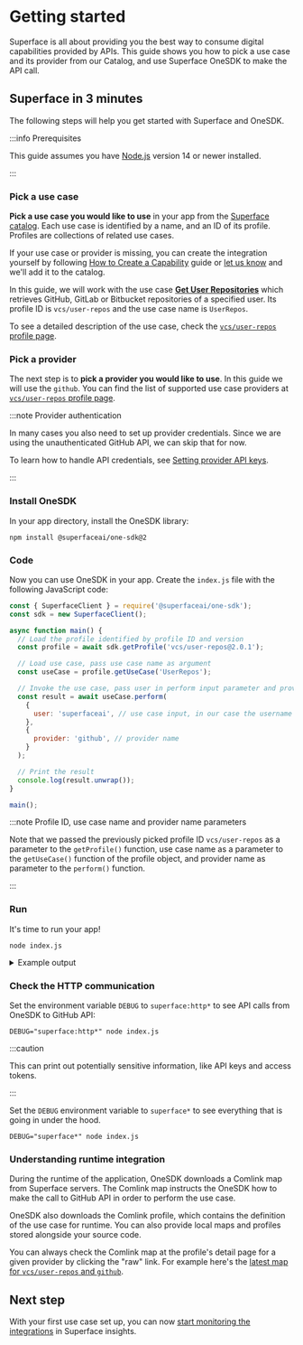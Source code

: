 
# Getting started

Superface is all about providing you the best way to consume digital capabilities provided by APIs. This guide shows you how to pick a use case and its provider from our Catalog, and use Superface OneSDK to make the API call.

## Superface in 3 minutes

The following steps will help you get started with Superface and OneSDK.

:::info Prerequisites

This guide assumes you have [Node.js](https://nodejs.dev/) version 14 or newer installed.

:::

<div class="count-steps-h3">

### Pick a use case

**Pick a use case you would like to use** in your app from the [Superface catalog](https://superface.ai/catalog). Each use case is identified by a name, and an ID of its profile. Profiles are collections of related use cases.

If your use case or provider is missing, you can create the integration yourself by following [How to Create a Capability](./guides/how-to-create.md) guide or [let us know](../support) and we'll add it to the catalog.

In this guide, we will work with the use case [**Get User Repositories**](https://superface.ai/vcs/user-repos) which retrieves GitHub, GitLab or Bitbucket repositories of a specified user. Its profile ID is `vcs/user-repos` and the use case name is `UserRepos`.

To see a detailed description of the use case, check the [`vcs/user-repos` profile page](https://superface.ai/vcs/user-repos).

### Pick a provider

The next step is to **pick a provider you would like to use**. In this guide we will use the `github`. You can find the list of supported use case providers at [`vcs/user-repos` profile page](https://superface.ai/vcs/user-repos).

:::note Provider authentication

In many cases you also need to set up provider credentials. Since we are using the unauthenticated GitHub API, we can skip that for now.

To learn how to handle API credentials, see [Setting provider API keys](./guides/api-keys.md).

:::

### Install OneSDK

In your app directory, install the OneSDK library:

```shell
npm install @superfaceai/one-sdk@2
```

### Code

Now you can use OneSDK in your app. Create the `index.js` file with the following JavaScript code:

```js title="index.js"
const { SuperfaceClient } = require('@superfaceai/one-sdk');
const sdk = new SuperfaceClient();

async function main() {
  // Load the profile identified by profile ID and version
  const profile = await sdk.getProfile('vcs/user-repos@2.0.1');

  // Load use case, pass use case name as argument
  const useCase = profile.getUseCase('UserRepos');

  // Invoke the use case, pass user in perform input parameter and provider name in perform options
  const result = await useCase.perform(
    {
      user: 'superfaceai', // use case input, in our case the username of a GitHub user or organization
    },
    {
      provider: 'github', // provider name
    }
  );

  // Print the result
  console.log(result.unwrap());
}

main();
```

:::note Profile ID, use case name and provider name parameters

Note that we passed the previously picked profile ID `vcs/user-repos` as a parameter to the `getProfile()` function, use case name as a parameter to the `getUseCase()` function of the profile object, and provider name as parameter to the `perform()` function.

:::

<!--
:::note Profile version

Best practice is to pin your application to the latest version of the profile. By pinning the version you will get consistent output without breaking changes once new major version of the profile is published to Superface registry.

:::
-->

### Run

It's time to run your app!

```shell
node index.js
```

<details>
<summary>Example output</summary>

```js
{
  repos: [
    {
      name: 'astexplorer',
      description:
        'A web tool to explore the ASTs generated by various parsers.',
    },
    {
      name: 'banking-demo',
      description: 'Demo of Superface banking use-cases',
    },
    {
      name: 'chat-demo',
      description:
        'Express server for OAuth flow and examples of messaging use-cases for Discord and Slack',
    },
    {
      name: 'cli',
      description: 'Do not program API integrations! Install them.',
    },
    {
      name: 'demo-ballistic-sombrero',
      description: 'Demo of Koana Islands Weather Alerts provider',
    },
    {
      name: 'demo-koana-islands',
      description: 'Demo of Koana Islands Weather Alerts',
    },
    {
      name: 'demo-winter-beechnut',
      description:
        'Demo of an alternative Koana Islands Weather Alerts provider',
    },
    {
      name: 'docs',
      description: 'Superface.ai & Comlink documentation. ',
    },
    { name: 'email-demo', description: undefined },
    // ... more repositories
  ];
}
```

</details>

### Check the HTTP communication

Set the environment variable `DEBUG` to `superface:http*` to see API calls from OneSDK to GitHub API:

```shell
DEBUG="superface:http*" node index.js
```

:::caution

This can print out potentially sensitive information, like API keys and access tokens.

:::

Set the `DEBUG` environment variable to `superface*` to see everything that is going in under the hood.

```shell
DEBUG="superface*" node index.js
```

### Understanding runtime integration

During the runtime of the application, OneSDK downloads a Comlink map from Superface servers. The Comlink map instructs the OneSDK how to make the call to GitHub API in order to perform the use case.

OneSDK also downloads the Comlink profile, which contains the definition of the use case for runtime. You can also provide local maps and profiles stored alongside your source code.

You can always check the Comlink map at the profile's detail page for a given provider by clicking the "raw" link. For example here's the [latest map for `vcs/user-repos` and `github`](https://superface.ai/raw/vcs/user-repos.github@2.0.suma).

</div>

## Next step

With your first use case set up, you can now [start monitoring the integrations](./guides/integrations-monitoring.mdx) in Superface insights.

